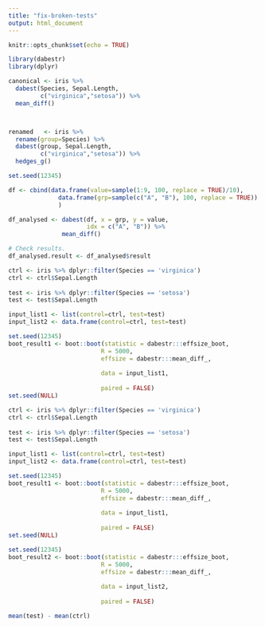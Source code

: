 ```yaml
---
title: "fix-broken-tests"
output: html_document
---
```


```r
knitr::opts_chunk$set(echo = TRUE)
```

```r
library(dabestr)
library(dplyr)
```


```r
canonical <- iris %>%
  dabest(Species, Sepal.Length,
         c("virginica","setosa")) %>%
  mean_diff()



renamed   <- iris %>%
  rename(group=Species) %>%
  dabest(group, Sepal.Length,
         c("virginica","setosa")) %>%
  hedges_g()
```


```r
set.seed(12345)

df <- cbind(data.frame(value=sample(1:9, 100, replace = TRUE)/10),
              data.frame(grp=sample(c("A", "B"), 100, replace = TRUE))
              )

df_analysed <- dabest(df, x = grp, y = value,
                      idx = c("A", "B")) %>%
               mean_diff()

# Check results.
df_analysed.result <- df_analysed$result
```


```r
ctrl <- iris %>% dplyr::filter(Species == 'virginica')
ctrl <- ctrl$Sepal.Length
      
test <- iris %>% dplyr::filter(Species == 'setosa')
test <- test$Sepal.Length

input_list1 <- list(control=ctrl, test=test)
input_list2 <- data.frame(control=ctrl, test=test)

set.seed(12345)
boot_result1 <- boot::boot(statistic = dabestr:::effsize_boot,
                          R = 5000,
                          effsize = dabestr:::mean_diff_,
                          
                          data = input_list1,
                          
                          paired = FALSE)
set.seed(NULL)
```



```r
ctrl <- iris %>% dplyr::filter(Species == 'virginica')
ctrl <- ctrl$Sepal.Length
      
test <- iris %>% dplyr::filter(Species == 'setosa')
test <- test$Sepal.Length

input_list1 <- list(control=ctrl, test=test)
input_list2 <- data.frame(control=ctrl, test=test)

set.seed(12345)
boot_result1 <- boot::boot(statistic = dabestr:::effsize_boot,
                          R = 5000,
                          effsize = dabestr:::mean_diff_,
                          
                          data = input_list1,
                          
                          paired = FALSE)
set.seed(NULL)

set.seed(12345)
boot_result2 <- boot::boot(statistic = dabestr:::effsize_boot,
                          R = 5000,
                          effsize = dabestr:::mean_diff_,
                          
                          data = input_list2,
                          
                          paired = FALSE)

mean(test) - mean(ctrl)
```

